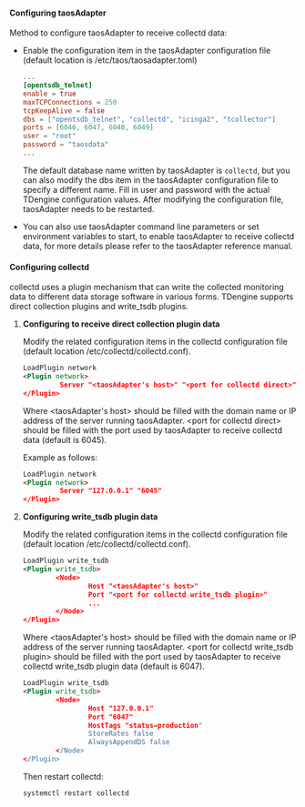 #### Configuring taosAdapter

Method to configure taosAdapter to receive collectd data:

- Enable the configuration item in the taosAdapter configuration file (default location is /etc/taos/taosadapter.toml)

    ```toml
    ...
    [opentsdb_telnet]
    enable = true
    maxTCPConnections = 250
    tcpKeepAlive = false
    dbs = ["opentsdb_telnet", "collectd", "icinga2", "tcollector"]
    ports = [6046, 6047, 6048, 6049]
    user = "root"
    password = "taosdata"
    ...
    ```

    The default database name written by taosAdapter is `collectd`, but you can also modify the dbs item in the taosAdapter configuration file to specify a different name. Fill in user and password with the actual TDengine configuration values. After modifying the configuration file, taosAdapter needs to be restarted.

- You can also use taosAdapter command line parameters or set environment variables to start, to enable taosAdapter to receive collectd data, for more details please refer to the taosAdapter reference manual.

#### Configuring collectd

collectd uses a plugin mechanism that can write the collected monitoring data to different data storage software in various forms. TDengine supports direct collection plugins and write_tsdb plugins.

1. **Configuring to receive direct collection plugin data**

    Modify the related configuration items in the collectd configuration file (default location /etc/collectd/collectd.conf).

    ```xml
    LoadPlugin network
    <Plugin network>
             Server "<taosAdapter's host>" "<port for collectd direct>"
    </Plugin>
    ```

    Where \<taosAdapter's host> should be filled with the domain name or IP address of the server running taosAdapter. \<port for collectd direct> should be filled with the port used by taosAdapter to receive collectd data (default is 6045).

    Example as follows:

    ```xml
    LoadPlugin network
    <Plugin network>
             Server "127.0.0.1" "6045"
    </Plugin>
    ```

2. **Configuring write_tsdb plugin data**

    Modify the related configuration items in the collectd configuration file (default location /etc/collectd/collectd.conf).

    ```xml
    LoadPlugin write_tsdb
    <Plugin write_tsdb>
            <Node>
                    Host "<taosAdapter's host>"
                    Port "<port for collectd write_tsdb plugin>"
                    ...
            </Node>
    </Plugin>
    ```

    Where \<taosAdapter's host> should be filled with the domain name or IP address of the server running taosAdapter. \<port for collectd write_tsdb plugin> should be filled with the port used by taosAdapter to receive collectd write_tsdb plugin data (default is 6047).

    ```xml
    LoadPlugin write_tsdb
    <Plugin write_tsdb>
            <Node>
                    Host "127.0.0.1"
                    Port "6047"
                    HostTags "status=production"
                    StoreRates false
                    AlwaysAppendDS false
            </Node>
    </Plugin>
    ```

    Then restart collectd:

    ```shell
    systemctl restart collectd
    ```
